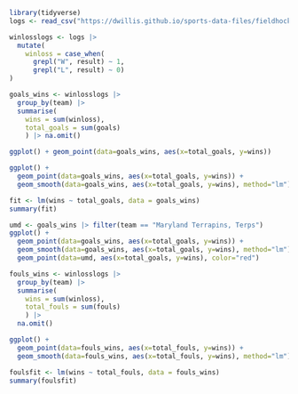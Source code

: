 ```r
library(tidyverse)
logs <- read_csv("https://dwillis.github.io/sports-data-files/fieldhockey22.csv")
```

```r
winlosslogs <- logs |> 
  mutate(
    winloss = case_when(
      grepl("W", result) ~ 1, 
      grepl("L", result) ~ 0)
)

goals_wins <- winlosslogs |> 
  group_by(team) |> 
  summarise(
    wins = sum(winloss), 
    total_goals = sum(goals)
    ) |> na.omit()
```

```r
ggplot() + geom_point(data=goals_wins, aes(x=total_goals, y=wins))
```

```r
ggplot() + 
  geom_point(data=goals_wins, aes(x=total_goals, y=wins)) +
  geom_smooth(data=goals_wins, aes(x=total_goals, y=wins), method="lm")
```

```r
fit <- lm(wins ~ total_goals, data = goals_wins)
summary(fit)
```

```r
umd <- goals_wins |> filter(team == "Maryland Terrapins, Terps")
ggplot() + 
  geom_point(data=goals_wins, aes(x=total_goals, y=wins)) +
  geom_smooth(data=goals_wins, aes(x=total_goals, y=wins), method="lm") +
  geom_point(data=umd, aes(x=total_goals, y=wins), color="red")
```

```r
fouls_wins <- winlosslogs |> 
  group_by(team) |> 
  summarise(
    wins = sum(winloss),
    total_fouls = sum(fouls)
    ) |> 
  na.omit()

ggplot() + 
  geom_point(data=fouls_wins, aes(x=total_fouls, y=wins)) +
  geom_smooth(data=fouls_wins, aes(x=total_fouls, y=wins), method="lm")
```

```r
foulsfit <- lm(wins ~ total_fouls, data = fouls_wins)
summary(foulsfit)
```


